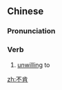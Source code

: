 ==Chinese==
{{zh-forms}}

===Pronunciation===
{{zh-pron
|m=不kěn
|c=bat1 hang2
|cat=v
}}

===Verb===
{{zh-verb}}

# [[unwilling]] to

[[zh:不肯]]